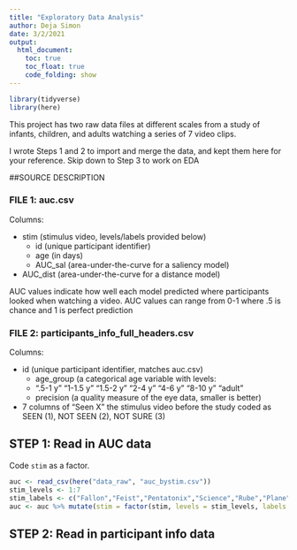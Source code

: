 ```yaml
---
title: "Exploratory Data Analysis"
author: Deja Simon
date: 3/2/2021
output:
  html_document:
    toc: true
    toc_float: true
    code_folding: show
---
```


```r
library(tidyverse)
library(here)
```

This project has two raw data files at different scales from a study of infants, children, and adults watching a series of 7 video clips.

I wrote Steps 1 and 2 to import and merge the data, and kept them here for your reference.
Skip down to Step 3 to work on EDA

##SOURCE DESCRIPTION

### FILE 1: auc.csv

Columns:

* stim (stimulus video, levels/labels provided below)
  * id (unique participant identifier)
  * age (in days)
  * AUC_sal (area-under-the-curve for a saliency model)
* AUC_dist (area-under-the-curve for a distance model)

AUC values indicate how well each model predicted where participants looked when watching a video. AUC values can range from 0-1 where .5 is chance and 1 is perfect prediction

### FILE 2: participants_info_full_headers.csv

Columns:

* id (unique participant identifier, matches auc.csv)
  * age_group (a categorical age variable with levels:
  * ".5-1 y" "1-1.5 y" "1.5-2 y" "2-4 y" "4-6 y" "8-10 y" "adult" 
  * precision (a quality measure of the eye data, smaller is better)
* 7 columns of "Seen X" the stimulus video before the study coded as SEEN (1), NOT SEEN (2), NOT SURE (3) 

## STEP 1: Read in AUC data

Code `stim` as a factor.

```r
auc <- read_csv(here("data_raw", "auc_bystim.csv"))
stim_levels <- 1:7
stim_labels <- c("Fallon","Feist","Pentatonix","Science","Rube","Plane","Dogs")
auc <- auc %>% mutate(stim = factor(stim, levels = stim_levels, labels = stim_labels))
```

## STEP 2: Read in participant info data